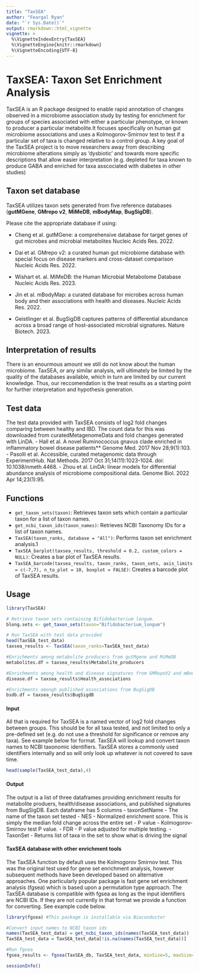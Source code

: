 ```yaml
---
title: "TaxSEA"
author: "Feargal Ryan"
date: "`r Sys.Date()`"
output: rmarkdown::html_vignette
vignette: >
  %\VignetteIndexEntry{TaxSEA}
  %\VignetteEngine{knitr::rmarkdown}
  %\VignetteEncoding{UTF-8}
---
```



# TaxSEA: Taxon Set Enrichment Analysis

TaxSEA is an R package designed to enable rapid annotation of changes observed in a microbiome association study by testing for enrichment for groups of species associated with either a particular phenotype, or known to producer a particular metabolite.It focuses specifically on human gut microbiome associations and uses a Kolmogorov-Smirnov test to test if a particular set of taxa is changed relative to a control group. A key goal of the TaxSEA project is to move researchers away from describing microbiome alterations simply as 'dysbiotic' and towards more specific descriptions that allow easier interpretation (e.g. depleted for taxa known to produce GABA and enriched for taxa asscociated with diabetes in other studies)

## Taxon set database
TaxSEA utilizes taxon sets generated from five reference databases (**gutMGene**, **GMrepo v2**, **MiMeDB**, **mBodyMap**, **BugSigDB**). 

Please cite the appropriate database if using:

- Cheng et al. gutMGene: a comprehensive database for target genes of gut microbes and microbial metabolites Nucleic Acids Res. 2022.

- Dai et al. GMrepo v2: a curated human gut microbiome database with special focus on disease markers and cross-dataset comparison Nucleic Acids Res. 2022.

- Wishart et. al. MiMeDB: the Human Microbial Metabolome Database Nucleic Acids Res. 2023.

- Jin et al. mBodyMap: a curated database for microbes across human body and their associations with health and diseases. Nucleic Acids Res. 2022.

- Geistlinger et al. BugSigDB captures patterns of differential abundance across a broad range of host-associated microbial signatures. Nature Biotech. 2023. 


## Interpretation of results

There is an enourmous amount we still do not know about the human microbiome. TaxSEA, or any similar analysis, will ultimately be limited by the quality of the databases available, which in turn are limited by our current knowledge. Thus, our reccomendation is the treat results as a starting point for further interpretation and hypothesis generation. 


## Test data
The test data provided with TaxSEA consists of log2 fold changes comparing between healthy and IBD. The count data for this was downloaded from curatedMetagenomeData and fold changes generated with LinDA.
- Hall et al. A novel Ruminococcus gnavus clade enriched in inflammatory bowel disease patients** Genome Med. 2017 Nov 28;9(1):103.
- Pasolli et al. Accessible, curated metagenomic data through ExperimentHub. Nat Methods. 2017 Oct 31;14(11):1023-1024. doi: 10.1038/nmeth.4468.
- Zhou et al. LinDA: linear models for differential abundance analysis of microbiome compositional data. Genome Biol. 2022 Apr 14;23(1):95.


## Functions
- `get_taxon_sets(taxon)`: Retrieves taxon sets which contain a particular 
taxon for a list of taxon names.
- `get_ncbi_taxon_ids(taxon_names)`: Retrieves NCBI Taxonomy IDs for a list of taxon names.
- `TaxSEA(taxon_ranks, database = "All")`: Performs taxon set enrichment analysis.1
- `TaxSEA_barplot(taxsea_results, threshold = 0.2, custom_colors = NULL)`: Creates a bar plot of TaxSEA results.
- `TaxSEA_barcode(taxsea_results, taxon_ranks, taxon_sets, axis_limits = c(-7,7), n_to_plot = 10, boxplot = FALSE)`: Creates a barcode plot of TaxSEA results.

## Usage
```r
library(TaxSEA)

# Retrieve taxon sets containing Bifidobacterium longum.
blong.sets <- get_taxon_sets(taxon="Bifidobacterium_longum")

# Run TaxSEA with test data provided
head(TaxSEA_test_data)
taxsea_results <- TaxSEA(taxon_ranks=TaxSEA_test_data)

#Enrichments among metabolite producers from gutMgene and MiMeDB
metabolites.df = taxsea_results$Metabolite_producers

#Enrichments among health and disease signatures from GMRepoV2 and mBodyMap
disease.df = taxsea_results$Health_associations

#Enrichments amongh published associations from BugSigDB
bsdb.df = taxsea_results$BugSigdB

```

#### Input 
All that is required for TaxSEA is a named vector of log2 fold changes between groups. This should be for all taxa tested, and not limited to only a pre-defined set (e.g. do not use a threshold for significance or remove any taxa). See example below for format. TaxSEA will lookup and convert taxon names to NCBI taxonomic identifiers. TaxSEA stores a commonly used identifiers internally and so will only look up whatever is not covered to save time. 
```r
head(sample(TaxSEA_test_data),4)

```

#### Output
The output is a list of three dataframes providing enrichment results for metabolite produers, health/disease associations, and published signatures from BugSigDB.
Each dataframe has 5 columns
- taxonSetName - The name of the taxon set tested
- NES - Normalized enrichment score. This is simply the median fold change across the entire set
- P value - Kolmogorov-Smirnov test P value.
- FDR - P value adjusted for multiple testing. 
- TaxonSet - Returns list of taxa in the set to show what is driving the signal


#### TaxSEA database with other enrichment tools
The TaxSEA function by default uses the Kolmogorov Smirnov test. This was the original test used for gene set enrichment analysis, however subsequent methods have been developed based on alternative approaches. One particularly popular package is fast gene set enrichment analysis (fgsea) which is based upon a permutation type approach. The TaxSEA database is compatible with fgsea as long as the input identifiers are NCBI IDs. If they are not currently in that format we provide a function for converting. See example code below. 

```r
library(fgsea) #This package is installable via Bioconductor

#Convert input names to NCBI taxon ids
names(TaxSEA_test_data) = get_ncbi_taxon_ids(names(TaxSEA_test_data))
TaxSEA_test_data = TaxSEA_test_data[!is.na(names(TaxSEA_test_data))]

#Run fgsea
fgsea_results <- fgsea(TaxSEA_db, TaxSEA_test_data, minSize=5, maxSize=500)
```



```r
sessionInfo()
```

